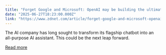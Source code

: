 ```yaml
---
title: "Forget Google and Microsoft: OpenAI may be building the ultimate work suite of apps and services"
date: "2025-06-27T18:23:00.000Z"
link: "https://www.zdnet.com/article/forget-google-and-microsoft-openai-may-be-building-the-ultimate-work-suite-of-apps-and-services/"
---
```


The AI company has long sought to transform its flagship chatbot into an all-purpose AI assistant. This could be the next leap forward.

[Read more](https://www.zdnet.com/article/forget-google-and-microsoft-openai-may-be-building-the-ultimate-work-suite-of-apps-and-services/)
